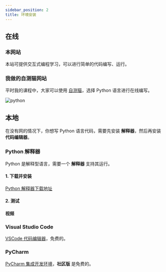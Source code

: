 ```yaml
---
sidebar_position: 2
title: 环境安装
---
```


## 在线

### 本网站

本站可提供交互式编程学习，可以进行简单的代码编写、运行。

### 我做的自测猫网站

平时我的课程中，大家可以使用 [自测猫](https://code.hyyz.izhai.net)，选择 Python 语言进行在线编写。

![python](./python.jpeg)

## 本地

在没有网的情况下，你想写 Python 语言代码，需要先安装 **解释器**，然后再安装 **代码编辑器**。

### Python 解释器

Python 是解释型语言，需要一个 **解释器** 支持其运行。

#### 1. 下载并安装

[Python 解释器下载地址](https://www.python.org/downloads/)

#### 2. 测试

#### 视频

### Visual Studio Code

[VSCode 代码编辑器](https://code.visualstudio.com)，免费的。

<BVideo src="BV1bK411P767" />

### PyCharm

[PyCharm 集成开发环境](https://www.jetbrains.com/zh-cn/pycharm/download/)，**社区版** 是免费的。

<BVideo src="BV12h41147Xn" />
